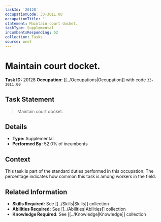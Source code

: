 ```yaml
---
taskId: '20128'
occupationCode: 33-3011.00
occupationTitle: ''
statement: Maintain court docket.
taskType: Supplemental
incumbentsResponding: 52
collection: Tasks
source: onet
---
```

# Maintain court docket.

**Task ID:** 20128
**Occupation:** [[../Occupations|Occupation]] with code `33-3011.00`

## Task Statement

> Maintain court docket.

## Details

- **Type:** Supplemental
- **Performed By:** 52.0% of incumbents

## Context

This task is part of the standard duties performed in this occupation. The percentage indicates how common this task is among workers in the field.

## Related Information

- **Skills Required:** See [[../Skills|Skills]] collection
- **Abilities Required:** See [[../Abilities|Abilities]] collection
- **Knowledge Required:** See [[../Knowledge|Knowledge]] collection

